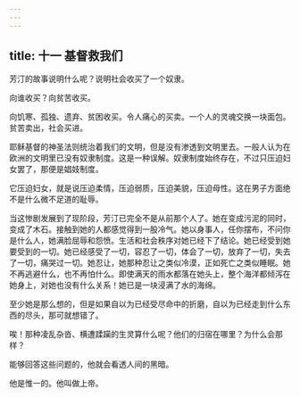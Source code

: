 ```yaml
---
---
---
```

title: 十一 基督救我们
---




芳汀的故事说明什么呢？说明社会收买了一个奴隶。

向谁收买？向贫苦收买。

向饥寒、孤独、遗弃、贫困收买。令人痛心的买卖。一个人的灵魂交换一块面包。贫苦卖出，社会买进。

耶稣基督的神圣法则统治着我们的文明，但是没有渗透到文明里去。一般人认为在欧洲的文明里已没有奴隶制度。这是一种误解。奴隶制度始终存在，不过只压迫妇女罢了，那便是娼妓制度。

它压迫妇女，就是说压迫柔情，压迫弱质，压迫美貌，压迫母性。这在男子方面绝不是什么微不足道的耻辱。

当这惨剧发展到了现阶段，芳汀已完全不是从前那个人了。她在变成污泥的同时，变成了木石。接触到她的人都感觉得到一股冷气。她以身事人，任你摆布，不问你是什么人，她满脸屈辱和怨愤。生活和社会秩序对她已经下了结论。她已经受到她要受到的一切。她已经感受了一切，容忍了一切，体会了一切，放弃了一切，失去了一切，痛哭过一切。她忍让，她那种忍让之类似冷漠，正如死亡之类似睡眠。她不再逃避什么，也不再怕什么。即使满天的雨水都落在她头上，整个海洋都倾泻在她身上，对她也没有什么关系！她已是一块浸满了水的海绵。

至少她是那么想的，但是如果自以为已经受尽命中的折磨，自以为已经走到什么东西的尽头，那可就想错了。

唉！那种凌乱杂沓、横遭蹂躏的生灵算什么呢？他们的归宿在哪里？为什么会那样？

能够回答这些问题的，他就会看透人间的黑暗。

他是惟一的。他叫做上帝。